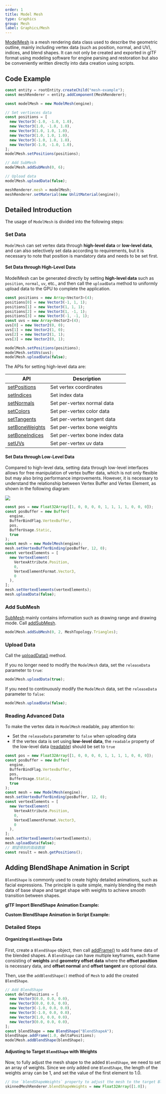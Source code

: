 ```yaml
---
order: 1
title: Model Mesh
type: Graphics
group: Mesh
label: Graphics/Mesh
---
```


[ModelMesh](/apis/core/#ModelMesh) is a mesh rendering data class used to describe the geometric outline, mainly including vertex data (such as position, normal, and UV), indices, and blend shapes. It can not only be created and exported in glTF format using modeling software for engine parsing and restoration but also be conveniently written directly into data creation using scripts.

<Playground href="/embed/obj-loader" />

## Code Example

```typescript
const entity = rootEntity.createChild("mesh-example");
const meshRenderer = entity.addComponent(MeshRenderer);

const modelMesh = new ModelMesh(engine);

// Set vertieces data
const positions = [
  new Vector3(-1.0, -1.0, 1.0),
  new Vector3(1.0, -1.0, 1.0),
  new Vector3(1.0, 1.0, 1.0),
  new Vector3(1.0, 1.0, 1.0),
  new Vector3(-1.0, 1.0, 1.0),
  new Vector3(-1.0, -1.0, 1.0),
];
modelMesh.setPositions(positions);

// Add SubMesh
modelMesh.addSubMesh(0, 6);

// Upload data
modelMesh.uploadData(false);

meshRenderer.mesh = modelMesh;
meshRenderer.setMaterial(new UnlitMaterial(engine));
```

## Detailed Introduction

The usage of `ModelMesh` is divided into the following steps:

### **Set Data**

`ModelMesh` can set vertex data through **high-level data** or **low-level data**, and can also selectively set data according to requirements, but it is necessary to note that position is mandatory data and needs to be set first.

#### Set Data through High-Level Data

ModelMesh can be generated directly by setting **high-level data** such as `position`, `normal`, `uv`, etc., and then call the `uploadData` method to uniformly upload data to the GPU to complete the application.

```typescript
const positions = new Array<Vector3>(4);
positions[0] = new Vector3(-1, 1, 1);
positions[1] = new Vector3(1, 1, 1);
positions[2] = new Vector3(1, -1, 1);
positions[3] = new Vector3(-1, -1, 1);
const uvs = new Array<Vector2>(4);
uvs[0] = new Vector2(0, 0);
uvs[1] = new Vector2(1, 0);
uvs[2] = new Vector2(1, 1);
uvs[3] = new Vector2(0, 1);

modelMesh.setPositions(positions);
modelMesh.setUVs(uvs);
modelMesh.uploadData(false);
```

The APIs for setting high-level data are:

| API                                                   | Description            |
| ----------------------------------------------------- | ---------------------- |
| [setPositions](/apis/core/#ModelMesh-setPositions)     | Set vertex coordinates |
| [setIndices](/apis/core/#ModelMesh-setIndices)         | Set index data         |
| [setNormals](/apis/core/#ModelMesh-setNormals)         | Set per-vertex normal data |
| [setColors](/apis/core/#ModelMesh-setColors)           | Set per-vertex color data |
| [setTangents](/apis/core/#ModelMesh-setTangents)       | Set per-vertex tangent data |
| [setBoneWeights](/apis/core/#ModelMesh-setBoneWeights) | Set per-vertex bone weights |
| [setBoneIndices](/apis/core/#ModelMesh-setBoneIndices) | Set per-vertex bone index data |
| [setUVs](/apis/core/#ModelMesh-setUVs)                 | Set per-vertex uv data |

#### Set Data through Low-Level Data

Compared to high-level data, setting data through low-level interfaces allows for free manipulation of vertex buffer data, which is not only flexible but may also bring performance improvements. However, it is necessary to understand the relationship between Vertex Buffer and Vertex Element, as shown in the following diagram:

<Image src="https://mdn.alipayobjects.com/huamei_jvf0dp/afts/img/A*68IjSo2kwUAAAAAAAAAAAAAADleLAQ/original" />

```typescript
const pos = new Float32Array([1, 0, 0, 0, 0, 1, 1, 1, 1, 0, 0, 0]);
const posBuffer = new Buffer(
  engine,
  BufferBindFlag.VertexBuffer,
  pos,
  BufferUsage.Static,
  true
);
const mesh = new ModelMesh(engine);
mesh.setVertexBufferBinding(posBuffer, 12, 0);
const vertexElements = [
  new VertexElement(
    VertexAttribute.Position,
    0,
    VertexElementFormat.Vector3,
    0
  ),
];
mesh.setVertexElements(vertexElements);
mesh.uploadData(false);
```

### **Add SubMesh**

[SubMesh](/apis/core/#SubMesh) mainly contains information such as drawing range and drawing mode. Call [addSubMesh](/apis/core/#ModelMesh-addSubMesh).

```typescript
modelMesh.addSubMesh(0, 2, MeshTopology.Triangles);
```

### **Upload Data**

Call the [uploadData()](/apis/core/#ModelMesh-uploadData) method.

If you no longer need to modify the `ModelMesh` data, set the `releaseData` parameter to `true`:

```typescript
modelMesh.uploadData(true);
```

If you need to continuously modify the `ModelMesh` data, set the `releaseData` parameter to `false`:

```typescript
modelMesh.uploadData(false);
```

<Playground href="/embed/model-mesh" />

### **Reading Advanced Data**

To make the vertex data in `ModelMesh` readable, pay attention to:

- Set the `releaseData` parameter to `false` when uploading data
- If the vertex data is set using **low-level data**, the `readable` property of the low-level data ([readable](/apis/core/#Buffer-readable)) should be set to `true`

```typescript
const pos = new Float32Array([1, 0, 0, 0, 0, 1, 1, 1, 1, 0, 0, 0]);
const posBuffer = new Buffer(
  engine,
  BufferBindFlag.VertexBuffer,
  pos,
  BufferUsage.Static,
  true
);
const mesh = new ModelMesh(engine);
mesh.setVertexBufferBinding(posBuffer, 12, 0);
const vertexElements = [
  new VertexElement(
    VertexAttribute.Position,
    0,
    VertexElementFormat.Vector3,
    0
  ),
];
mesh.setVertexElements(vertexElements);
mesh.uploadData(false);
// 期望得到的高级数据
const result = mesh.getPositions();
```

## Adding BlendShape Animation in Script

`BlendShape` is commonly used to create highly detailed animations, such as facial expressions. The principle is quite simple, mainly blending the mesh data of base shape and target shape with weights to achieve smooth transition between shapes.

**glTF Import BlendShape Animation Example:**
<Playground href="/embed/skeleton-animation-blendShape" />

**Custom BlendShape Animation in Script Example:**
<Playground href="/embed/skeleton-animation-customBlendShape" />

### Detailed Steps

#### **Organizing `BlendShape` Data**

First, create a `BlendShape` object, then call [addFrame()](/apis/core/#ModelMesh-addFrame) to add frame data of the blended shapes. A `BlendShape` can have multiple keyframes, each frame consisting of **weights** and **geometry offset data** where the **offset position** is necessary data, and **offset normal** and **offset tangent** are optional data.

Then, use the `addBlendShape()` method of `Mesh` to add the created `BlendShape`.

```typescript
// Add BlendShape
const deltaPositions = [
  new Vector3(0.0, 0.0, 0.0),
  new Vector3(0.0, 0.0, 0.0),
  new Vector3(-1.0, 0.0, 0.0),
  new Vector3(-1.0, 0.0, 0.0),
  new Vector3(1.0, 0.0, 0.0),
  new Vector3(0.0, 0.0, 0.0),
];
const blendShape = new BlendShape("BlendShapeA");
blendShape.addFrame(1.0, deltaPositions);
modelMesh.addBlendShape(blendShape);
```

#### **Adjusting to Target `BlendShape` with Weights**

Now, to fully adjust the mesh shape to the added `BlendShape`, we need to set an array of weights. Since we only added one `BlendShape`, the length of the weights array can be 1, and set the value of the first element to 1.0.

```typescript
// Use `blendShapeWeights` property to adjust the mesh to the target BlendShape
skinnedMeshRenderer.blendShapeWeights = new Float32Array([1.0]);
```
